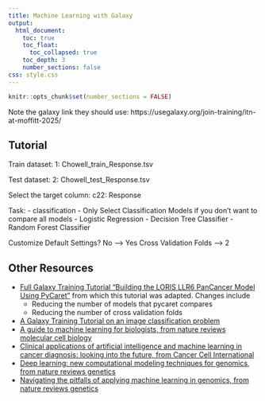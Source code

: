 ```yaml
---
title: Machine Learning with Galaxy
output:
  html_document:
    toc: true
    toc_float:
      toc_collapsed: true
    toc_depth: 3
    number_sections: false
css: style.css
---
```

```r
knitr::opts_chunk$set(number_sections = FALSE)
```

Note the galaxy link they should use: https://usegalaxy.org/join-training/itn-at-moffitt-2025/

## Tutorial

Train dataset: 1: Chowell_train_Response.tsv

Test dataset: 2: Chowell_test_Response.tsv

Select the target column: c22: Response

Task:
  - classification
  - Only Select Classification Models if you don't want to compare all models
    - Logistic Regression
    - Decision Tree Classifier
    - Random Forest Classifier

Customize Default Settings?
No --> Yes
Cross Validation Folds --> 2

## Other Resources

- [Full Galaxy Training Tutorial "Building the LORIS LLR6 PanCancer Model Using PyCaret"](https://training.galaxyproject.org/training-material/topics/statistics/tutorials/loris_model/tutorial.html) from which this tutorial was adapted. Changes include
  - Reducing the number of models that pycaret compares
  - Reducing the number of cross validation folds
- [A Galaxy Training Tutorial on an image classification problem](https://training.galaxyproject.org/training-material/topics/statistics/tutorials/galaxy-ludwig/tutorial.html)
- [A guide to machine learning for biologists, from nature reviews molecular cell biology](https://www-nature-com.fhcrc.idm.oclc.org/articles/s41580-021-00407-0)
- [Clinical applications of artificial intelligence and machine learning in cancer diagnosis: looking into the future, from Cancer Cell International](https://cancerci.biomedcentral.com/articles/10.1186/s12935-021-01981-1)
- [Deep learning: new computational modeling techniques for genomics, from nature reviews genetics](https://www-nature-com.fhcrc.idm.oclc.org/articles/s41576-019-0122-6)
- [Navigating the pitfalls of applying machine learning in genomics, from nature reviews genetics](https://www-nature-com.fhcrc.idm.oclc.org/articles/s41576-021-00434-9)
